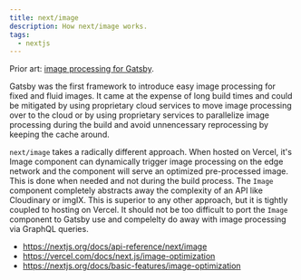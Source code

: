 ```yaml
---
title: next/image
description: How next/image works.
tags:
  - nextjs
---
```


Prior art: [image processing for Gatsby](/notes/gatsby/images/).

Gatsby was the first framework to introduce easy image processing for fixed and
fluid images. It came at the expense of long build times and could be mitigated
by using proprietary cloud services to move image processing over to the cloud
or by using proprietary services to parallelize image processing during the
build and avoid unnencessary reprocessing by keeping the cache around.

`next/image` takes a radically different approach. When hosted on Vercel, it's
Image component can dynamically trigger image processing on the edge network and
the component will serve an optimized pre-processed image. This is done when
needed and not during the build process. The `Image` component completely
abstracts away the complexity of an API like Cloudinary or imgIX. This is
superior to any other approach, but it is tightly coupled to hosting on Vercel.
It should not be too difficult to port the `Image` component to Gatsby use and
compelelty do away with image processing via GraphQL queries.

- https://nextjs.org/docs/api-reference/next/image
- https://vercel.com/docs/next.js/image-optimization
- https://nextjs.org/docs/basic-features/image-optimization
